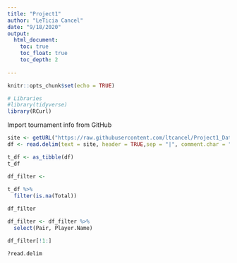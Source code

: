 ```yaml
---
title: "Project1"
author: "LeTicia Cancel"
date: "9/18/2020"
output: 
  html_document:
    toc: true
    toc_float: true
    toc_depth: 2
  
---
```


```r
knitr::opts_chunk$set(echo = TRUE)
```

```r
# Libraries
#library(tidyverse)
library(RCurl)
```

Import tournament info from GitHub
```r
site <- getURL("https://raw.githubusercontent.com/ltcancel/Project1_Data607_F20/master/tounamentinfo.txt")
df <- read.delim(text = site, header = TRUE,sep = "|", comment.char = "-")

t_df <- as_tibble(df)
t_df

df_filter <- 
  
t_df %>% 
  filter(is.na(Total))

df_filter

df_filter <- df_filter %>%
  select(Pair, Player.Name)

df_filter[!1:]

?read.delim
```

